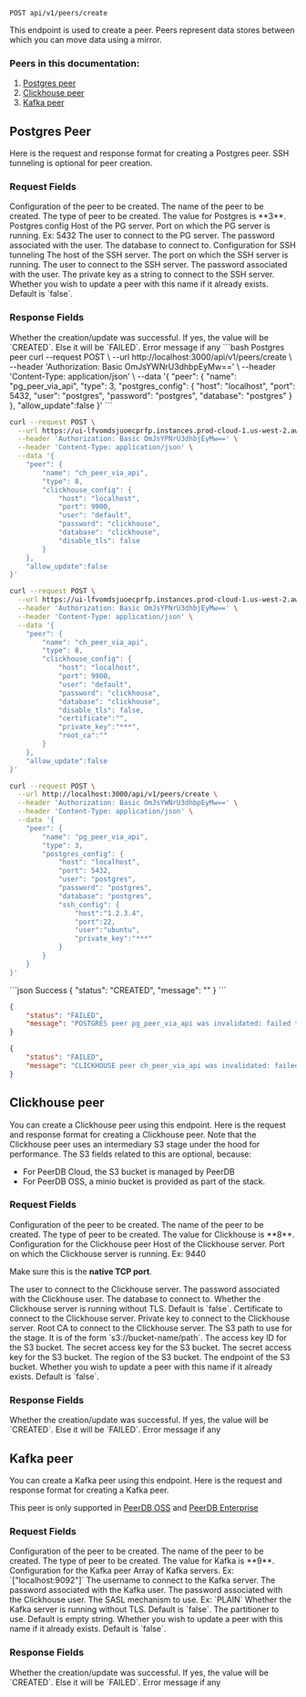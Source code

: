 
```http
POST api/v1/peers/create
```

This endpoint is used to create a peer. Peers represent data stores between which you can move data using a mirror.

### Peers in this documentation:
1. [Postgres peer](#postgres-peer)
2. [Clickhouse peer](#clickhouse-peer)
3. [Kafka peer](#kafka-peer)

## Postgres Peer
Here is the request and response format for creating a Postgres peer. SSH tunneling is optional for peer creation.

### Request Fields
<ParamField path="peer" type="object" required>
Configuration of the peer to be created.
</ParamField>

<Expandable title="peer">
<ParamField path="name" type="string" required>
The name of the peer to be created.
</ParamField>

<ParamField path="type" type="3" required>
The type of peer to be created. The value for Postgres is **3**.
</ParamField>

<ParamField path="postgres_config" type="object" required>
Postgres config
</ParamField>

<Expandable title="postgres_config">
<ParamField path="host" type="string" required>
Host of the PG server.
</ParamField>

<ParamField path="port" type="number" required>
Port on which the PG server is running. Ex: 5432
</ParamField>

<ParamField path="user" type="string" required>
The user to connect to the PG server.
</ParamField>

<ParamField path="password" type="string" required>
The password associated with the user.
</ParamField>

<ParamField path="database" type="string" required>
The database to connect to.
</ParamField>

<ParamField path="ssh_config" type="object">
Configuration for SSH tunneling
</ParamField>

<Expandable title="ssh_config">
<ParamField path="host" type="string" required>
The host of the SSH server.
</ParamField>

<ParamField path="port" type="number" required>
The port on which the SSH server is running.
</ParamField>

<ParamField path="user" type="string" required>
The user to connect to the SSH server.
</ParamField>

<ParamField path="password" type="string">
The password associated with the user.
</ParamField>

<ParamField path="private_key" type="string" required>
The private key as a string to connect to the SSH server.
</ParamField>
</Expandable>
</Expandable>
</Expandable>
<ParamField path="allow_update" type="boolean">
Whether you wish to update a peer with this name if it already exists. Default is `false`.
</ParamField>

### Response Fields
<ParamField path="status" type="CREATED|FAILED">
Whether the creation/update was successful. If yes, the value will be `CREATED`. Else it will be `FAILED`.
</ParamField>

<ParamField path="message" type="string">
Error message if any
</ParamField>

<RequestExample>
```bash Postgres peer
curl --request POST \
  --url http://localhost:3000/api/v1/peers/create \
  --header 'Authorization: Basic OmJsYWNrU3dhbpEyMw==' \
  --header 'Content-Type: application/json' \
  --data '{
	"peer": {
		"name": "pg_peer_via_api",
		"type": 3,
		"postgres_config": {
			"host": "localhost",
			"port": 5432,
			"user": "postgres",
			"password": "postgres",
			"database": "postgres"
		}
	},
	"allow_update":false
}'
```

```bash Clickhouse peer
curl --request POST \
  --url https://ui-lfvomdsjuoecprfp.instances.prod-cloud-1.us-west-2.aws.peerdb.cloud/api/v1/peers/create \
  --header 'Authorization: Basic OmJsYPNrU3dhbjEyMw==' \
  --header 'Content-Type: application/json' \
  --data '{
	"peer": {
		"name": "ch_peer_via_api",
		"type": 8,
		"clickhouse_config": {
			"host": "localhost",
			"port": 9900,
			"user": "default",
			"password": "clickhouse",
			"database": "clickhouse",
			"disable_tls": false
		}
	},
	"allow_update":false
}'
```


```bash Clickhouse peer with cert auth
curl --request POST \
  --url https://ui-lfvomdsjuoecprfp.instances.prod-cloud-1.us-west-2.aws.peerdb.cloud/api/v1/peers/create \
  --header 'Authorization: Basic OmJsYPNrU3dhbjEyMw==' \
  --header 'Content-Type: application/json' \
  --data '{
	"peer": {
		"name": "ch_peer_via_api",
		"type": 8,
		"clickhouse_config": {
			"host": "localhost",
			"port": 9900,
			"user": "default",
			"password": "clickhouse",
			"database": "clickhouse",
			"disable_tls": false,
			"certificate":"",
			"private_key":"***",
			"root_ca":""
		}
	},
	"allow_update":false
}'
```

```bash Postgres peer with SSH tunneling
curl --request POST \
  --url http://localhost:3000/api/v1/peers/create \
  --header 'Authorization: Basic OmJsYWNrU3dhbpEyMw==' \
  --header 'Content-Type: application/json' \
  --data '{
	"peer": {
		"name": "pg_peer_via_api",
		"type": 3,
		"postgres_config": {
			"host": "localhost",
			"port": 5432,
			"user": "postgres",
			"password": "postgres",
			"database": "postgres",
			"ssh_config": {
				"host":"1.2.3.4",
				"port":22,
				"user":"ubuntu",
				"private_key":"***"
			}
		}
	}
}'
```
</RequestExample>

<ResponseExample>
```json Success
{
	"status": "CREATED",
	"message": ""
}
```

```json Postgres error
{
	"status": "FAILED",
	"message": "POSTGRES peer pg_peer_via_api was invalidated: failed to create ssh tunnel: no authentication methods provided"
}
```

```json Clickhouse error
{
	"status": "FAILED",
	"message": "CLICKHOUSE peer ch_peer_via_api was invalidated: failed to open connection to Clickhouse peer: failed to ping to Clickhouse peer: dial tcp [::1]:9900: connect: connection refused"
}
```
</ResponseExample>

## Clickhouse peer
You can create a Clickhouse peer using this endpoint. Here is the request and response format for creating a Clickhouse peer.
Note that the Clickhouse peer uses an intermediary S3 stage under the hood for performance. The S3 fields related to this are optional, because:
- For PeerDB Cloud, the S3 bucket is managed by PeerDB
- For PeerDB OSS, a minio bucket is provided as part of the stack.
### Request Fields
<ParamField path="peer" type="object" required>
Configuration of the peer to be created.
</ParamField>

<Expandable title="peer">
<ParamField path="name" type="string" required>
The name of the peer to be created.
</ParamField>

<ParamField path="type" type="8" required>
The type of peer to be created. The value for Clickhouse is **8**.
</ParamField>

<ParamField path="clickhouse_config" type="object" required>
Configuration for the Clickhouse peer
</ParamField>

<Expandable title="clickhouse_config">
<ParamField path="host" type="string" required>
Host of the Clickhouse server.
</ParamField>

<ParamField path="port" type="number" required>
Port on which the Clickhouse server is running. Ex: 9440

Make sure this is the **native TCP port**.
</ParamField>

<ParamField path="user" type="string" required>
The user to connect to the Clickhouse server.
</ParamField>

<ParamField path="password" type="string" required>
The password associated with the Clickhouse user.
</ParamField>

<ParamField path="database" type="string" required>
The database to connect to.
</ParamField>

<ParamField path="disable_tls" type="boolean">
Whether the Clickhouse server is running without TLS. Default is `false`.
</ParamField>

<ParamField path="certificate" type="string">
Certificate to connect to the Clickhouse server.
</ParamField>

<ParamField path="private_key" type="string">
Private key to connect to the Clickhouse server.
</ParamField>

<ParamField path="root_ca" type="string">
Root CA to connect to the Clickhouse server.
</ParamField>

<ParamField path="s3_path" type="string">
The S3 path to use for the stage. It is of the form `s3://bucket-name/path`.
</ParamField>

<ParamField path="access_key_id" type="string">
The access key ID for the S3 bucket.
</ParamField>

<ParamField path="secret_access_key" type="string">
The secret access key for the S3 bucket.
</ParamField>

<ParamField path="secret_access_key" type="string">
The secret access key for the S3 bucket.
</ParamField>

<ParamField path="region" type="string">
The region of the S3 bucket.
</ParamField>

<ParamField path="endpoint" type="string">
The endpoint of the S3 bucket.
</ParamField>

</Expandable>
</Expandable>
<ParamField path="allow_update" type="boolean">
Whether you wish to update a peer with this name if it already exists. Default is `false`.
</ParamField>

### Response Fields
<ParamField path="status" type="CREATED|FAILED">
Whether the creation/update was successful. If yes, the value will be `CREATED`. Else it will be `FAILED`.
</ParamField>

<ParamField path="message" type="string">
Error message if any
</ParamField>

## Kafka peer
You can create a Kafka peer using this endpoint. Here is the request and response format for creating a Kafka peer.

<Info> This peer is only supported in [PeerDB OSS](https://github.com/PeerDB-io/peerdb) and [PeerDB Enterprise](https://github.com/PeerDB-io/peerdb-enterprise) </Info>

### Request Fields
<ParamField path="peer" type="object" required>
Configuration of the peer to be created.
</ParamField>

<Expandable title="peer">
<ParamField path="name" type="string" required>
The name of the peer to be created.
</ParamField>

<ParamField path="type" type="9" required>
The type of peer to be created. The value for Kafka is **9**.
</ParamField>

<ParamField path="kafka_config" type="object" required>
Configuration for the Kafka peer
</ParamField>

<Expandable title="kafka_config">
<ParamField path="servers" type="string" required>
Array of Kafka servers. Ex: `["localhost:9092"]`
</ParamField>

<ParamField path="username" type="string" required>
The username to connect to the Kafka server.
</ParamField>

<ParamField path="password" type="string" required>
The password associated with the Kafka user.
</ParamField>

<ParamField path="password" type="string" required>
The password associated with the Clickhouse user.
</ParamField>

<ParamField path="sasl" type="PLAIN|SCRAM-SHA-256|SCRAM-SHA-512" required>
The SASL mechanism to use. Ex: `PLAIN`
</ParamField>

<ParamField path="disable_tls" type="boolean">
Whether the Kafka server is running without TLS. Default is `false`.
</ParamField>

<ParamField path="partitioner" type="LeastBackup|Manual|RoundRobin|StickyKey|Sticky|" required>
The partitioner to use. Default is empty string.
</ParamField>
</Expandable>
</Expandable>
<ParamField path="allow_update" type="boolean">
Whether you wish to update a peer with this name if it already exists. Default is `false`.
</ParamField>

### Response Fields
<ParamField path="status" type="CREATED|FAILED">
Whether the creation/update was successful. If yes, the value will be `CREATED`. Else it will be `FAILED`.
</ParamField>

<ParamField path="message" type="string">
Error message if any
</ParamField>


